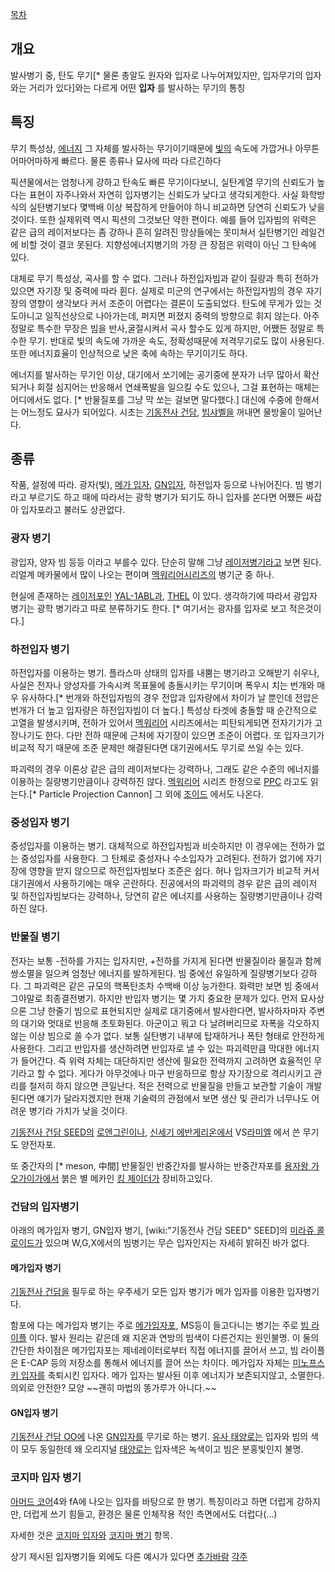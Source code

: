 [[목차]]

== 개요 ==
발사병기 중, 탄도 무기[* 물론 총알도 원자와 입자로 나누어져있지만, 입자무기의 입자와는 거리가 있다]와는 다르게 어떤 '''입자''' 를 발사하는 무기의 통칭
== 특징 ==

무기 특성상, [[에너지]] 그 자체를 발사하는 무기이기때문에 [[빛]]의 속도에 가깝거나 아무튼 어마어마하게 빠르다. 물론 종류나 묘사에 따라 다르긴하다

픽션물에서는 엄청나게 강하고 탄속도 빠른 무기이다보니, 실탄계열 무기의 신뢰도가 높다는 표현이 자주나와서 자연히 입자병기는 신뢰도가 낮다고 생각되게한다. 사실 화학방식의 실탄병기보다 몇백배 이상 복잡하게 만들어야 하니 비교하면 당연히 신뢰도가 낮을 것이다. 또한 실제위력 역시 픽션의 그것보단 약한 편이다. 예를 들어 입자빔의 위력은 같은 급의 레이저보다는 좀 강하나 흔히 알려진 망상들에는 못미쳐서 실탄병기인 레일건에 비할 것이 결코 못된다. 지향성에너지병기의 가장 큰 장점은 위력이 아닌 그 탄속에 있다.

대체로 무기 특성상, 곡사를 할 수 없다. 그러나 하전입자빔과 같이 질량과 특히 전하가 있으면 자기장 및 중력에 따라 휜다. 실제로 미군의 연구에서는 하전입자빔의 경우 자기장의 영향이 생각보다 커서 조준이 어렵다는 결론이 도출되었다. 탄도에 무게가 있는 것도아니고 일직선상으로 나아가는데, 퍼지면 퍼졌지 중력의 방향으로 휘지 않는다. 아주 정말로 특수한 무장은 빔을 반사,굴절시켜서 곡사 할수도 있게 하지만, 어쨌든 정말로 특수한 무기.
반대로 빛의 속도에 가까운 속도, 정확성때문에 저격무기로도 많이 사용된다. 또한 에너지효율이 인상적으로 낮은 축에 속하는 무기이기도 하다. 

에너지를 발사하는 무기인 이상, 대기에서 쏘기에는 공기중에 분자가 너무 많아서 확산되거나 회절 심지어는 반응해서 연쇄폭발을 일으킬 수도 있으나, 그걸 표현하는 매체는 어디에서도 없다. [* 반물질포를 그냥 막 쏘는 걸보면 말다했다.] 대신에 수중에 한해서는 어느정도 묘사가 되어있다. 시초는 [[기동전사 건담]], [[빔샤벨]]을 꺼내면 물방울이 일어난다.
== 종류 ==
작품, 설정에 따라. 광자(빛), [[메가 입자]], [[GN입자]], 하전입자 등으로 나뉘어진다.
빔 병기라고 부르기도 하고 때에 따라서는 광학 병기가 되기도 하니 입자를 쏜다면 어쨌든 싸잡아 입자포라고 불러도 상관없다.
=== 광자 병기 ===
광입자, 양자 빔 등등 이라고 부를수 있다. 단순히 말해 그냥 [[레이저]]병기라고 보면 된다.
리얼계 메카물에서 많이 나오는 편이며 [[멕워리어]]시리즈의 병기군 중 하나.

현실에 존재하는 [[레이저포]]인 [[YAL-1]][[ABL]]과, [http://ko.wikipedia.org/wiki/THEL THEL] 이 있다.
생각하기에 따라서 광입자 병기는 광학 병기라고 따로 분류하기도 한다. [* 여기서는 광자를 입자로 보고 적은것이다.]
=== 하전입자 병기 ===
하전입자를 이용하는 병기. 플라스마 상태의 입자를 내뿜는 병기라고 오해받기 쉬우나, 사실은 전자나 양성자를 가속시켜 목표물에 충돌시키는 무기이며 폭우시 치는 번개와 매우 유사하다.[* 번개와 하전입자빔의 경우 전압과 입자량에서 차이가 날 뿐인데 전압은 번개가 더 높고 입자량은 하전입자빔이 더 높다.]  
특성상 타겟에 충돌할 때 순간적으로 고열을 발생시키며, 전하가 있어서 [[멕워리어]] 시리즈에서는 피탄되게되면 전자기기가 고장나기도 한다. 다만 전하 때문에 근처에 자기장이 있으면 조준이 어렵다. 또 입자크기가 비교적 작기 때문에 조준 문제만 해결된다면 대기권에서도 무기로 쓰일 수는 있다.

파괴력의 경우 이론상 같은 급의 레이저보다는 강력하나, 그래도 같은 수준의 에너지를 이용하는 질량병기만큼이나 강력하진 않다. [[멕워리어]] 시리즈 한정으로 [[PPC(배틀테크)|PPC]] 라고도 읽는다.[* Particle Projection Cannon]
그 외에 [[조이드]] 에서도 나온다.
=== 중성입자 병기 ===
중성입자를 이용하는 병기. 대체적으로 하전입자빔과 비슷하지만 이 경우에는 전하가 없는 중성입자를 사용한다. 그 탄체로 중성자나 수소입자가 고려된다.   
전하가 없기에 자기장에 영향을 받지 않으므로 하전입자빔보다 조준은 쉽다. 허나 입자크기가 비교적 커서 대기권에서 사용하기에는 매우 곤란하다. 진공에서의 파괴력의 경우 같은 급의 레이저 및 하전입자빔보다는 강력하나, 당연히 같은 에너지를 사용하는 질량병기만큼이나 강력하진 않다. 
=== 반물질 병기 ===
전자는 보통 -전하를 가지는 입자지만, +전하를 가지게 된다면 반물질이라 물질과 함께 쌍소멸을 일으켜 엄청난 에너지를 발하게된다. 빔 중에선 유일하게 질량병기보다 강하다. 그 파괴력은 같은 규모의 핵폭탄조차 수백배 이상 능가한다. 화력만 보면 빔 중에서 그야말로 최종결전병기. 하지만 반입자 병기는 몇 가지 중요한 문제가 있다. 먼저 묘사상으론 그냥 한줄기 빔으로 표현되지만 실제로 대기중에서 발사한다면, 발사하자마자 주변의 대기와 멋대로 반응해 초토화된다. 아군이고 뭐고 다 날려버리므로 자폭을 각오하지 않는 이상 빔으로 쏠 수가 없다. 보통 실탄병기 내부에 탑재하거나 폭탄 형태로 안전하게 사용한다. 그리고 반입자를 생산하려면 반입자로 낼 수 있는 파괴력만큼 막대한 에너지가 들어간다. 즉 위력 자체는 대단하지만 생산에 필요한 전력까지 고려하면 효율적인 무기라고 할 수 없다. 게다가 아무것에나 마구 반응하므로 항상 자기장으로 격리시키고 관리를 철저히 하지 않으면 큰일난다. 적은 전력으로 반물질을 만들고 보관할 기술이 개발된다면 얘기가 달라지겠지만 현재 기술력의 관점에서 보면 생산 및 관리가 너무나도 어려운 병기라 가치가 낮을 것이다.

[[기동전사 건담 SEED]]의 [[로엔그린]]이나, [[신세기 에반게리온]]에서 VS[[라미엘]] 에서 쓴 무기도 양전자포.

또 중간자의 [* meson, 中間] 반물질인 반중간자를 발사하는 반중간자포를 [[용자왕 가오가이가]]에서 붉은 별 메카인 [[킹 제이더]]가 장비하고있다. 
=== 건담의 입자병기 ===
아래의 메가입자 병기, GN입자 병기, [wiki:"기동전사 건담 SEED" SEED]의 [[미라쥬 콜로이드]]가 있으며 W,G,X에서의 빔병기는 무슨 입자인지는 자세히 밝혀진 바가 없다.
==== 메가입자 병기 ====
[[기동전사 건담]]을 필두로 하는 우주세기 모든 입자 병기가 메가 입자를 이용한 입자병기다.

함포에 다는 메가입자 병기는 주로 [[메가입자포]], MS등이 들고다니는 병기는 주로 [[빔 라이플]] 이다. 발사 원리는 같은데 왜 지온과 연방의 빔색이 다른건지는 원인불명. 이 둘의 간단한 차이점은 메가입자포는 제네레이터로부터 직접 에너지를 끌어서 쓰고, 빔 라이플은 E-CAP 등의 저장소를 통해서 에너지를 끌어 쓰는 차이다. 메가입자 자체는 [[미노프스키 입자]]를 축퇴시킨 입자다. 메가 입자는 발사된 이후 에너지가 보존되지않고, 소멸한다. 의외로 안전한? 모양 ~~괜히 마법의 똥가루가 아니다.~~
==== GN입자 병기 ====
[[기동전사 건담 OO]]에 나온 [[GN입자]]를 무기로 하는 병기. [[유사 태양로]]는 입자와 빔의 색이 모두 동일한데 왜 오리지널 [[태양로]]는 입자색은 녹색이고 빔은 분홍빛인지 불명.
=== 코지마 입자 병기 ===
[[아머드 코어]]4와 fA에 나오는 입자를 바탕으로 한 병기.
특징이라고 하면 더럽게 강하지만, 더럽게 쓰기 힘들고, 환경은 물론 인체작용 적인 측면에서도 더럽다(...)

자세한 것은 [[코지마 입자]]와 [[코지마 병기]] 항목.

상기 제시된 입자병기들 외에도 다른 예시가 있다면 [[추가바람]]
[[각주]]
